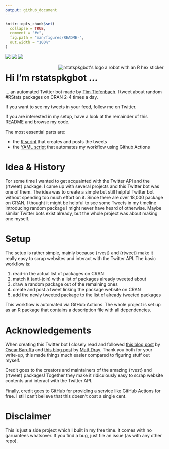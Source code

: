 ```yaml
---
output: github_document
---
```


<!-- README.md is generated from README.Rmd. Please edit that file -->

```r
knitr::opts_chunk$set(
  collapse = TRUE,
  comment = "#>",
  fig.path = "man/figures/README-",
  out.width = "100%"
)
```


<!-- badges: start -->
<img src="https://img.shields.io/static/v1?label=bot%20status&message=active&color=success&style=flat-square">
<img src="https://img.shields.io/static/v1?label=automated%20with&message=GitHub%20Actions&color=2088FF&logo=GitHub%20Actions&style=flat-square&labelColor=52535e">
<img src="https://img.shields.io/twitter/follow/rstatspkgbot?label=Follow">
<!-- badges: end -->

<p id="logop"><a id="logo" href="https://raw.githubusercontent.com/TimTeaFan/rstatspkg/main/man/figures/logo_big.png"><img src="man/figures/logo.png" alt="rstatspkgbot's logo a robot with an R hex sticker" align="right"></a>
</p>

# Hi I'm rstatspkgbot ... 

... an automated Twitter bot made by [Tim Tiefenbach](https://twitter.com/TimTeaFan). I tweet about random #RStats packages on CRAN 2-4 times a day.

If you want to see my tweets in your feed, follow me on Twitter.

If you are interested in my setup, have a look at the remainder of this README and browse my code.

The most essential parts are:

- the [R script](/R/create_post_and_tweet.R) that creates and posts the tweets
- the [YAML script](/.github/workflows/tweet_rpkg.yaml) that automates my workflow using Github Actions


# Idea & History

For some time I wanted to get acquainted with the Twitter API and the {rtweet} package. I came up with
several projects and this Twitter bot was one of them. The idea was to create a simple but still helpful
Twitter bot without spending too much effort on it. Since there are over 18,000 package on CRAN, I thought
it might be helpful to see some Tweets in my timeline introducing random package I might never have heard 
of otherwise. Maybe similar Twitter bots exist already, but the whole project was about making
one myself.


# Setup

The setup is rather simple, mainly because {rvest} and {rtweet} make it really easy to scrap websites
and interact with the Twitter API. The basic workflow is:

1. read-in the actual list of packages on CRAN
2. match it (anti-join) with a list of packages already tweeted about
3. draw a random package out of the remaining ones
4. create and post a tweet linking the package website on CRAN
5. add the newly tweeted package to the list of already tweeted packages

This workflow is automated via GitHub Actions. The whole project is set up as an R package that 
contains a description file with all dependencies.


# Acknowledgements

When creating this Twitter bot I closely read and followed [this blog post](https://oscarbaruffa.com/twitterbot/) 
by [Oscar Baruffa](https://twitter.com/oscarbaruffa/) and [this blog post](https://www.rostrum.blog/2020/09/21/londonmapbot/) by [Matt Dray](https://twitter.com/mattdray/).
Thank you both for your write-up, this made things much easier compared to figuring stuff out myself.

Credit goes to the creators and maintainers of the amazing {rvest} and {rtweet} packages! Together
they make it ridiculously easy to scrap website contents and interact with the Twitter API.

Finally, credit goes to GitHub for providing a service like GitHub Actions for free. I still can't 
believe that this doesn't cost a single cent.


# Disclaimer

This is just a side project which I built in my free time. It comes with no garuantees whatsover. 
If you find a bug, just file an issue (as with any other repo).
